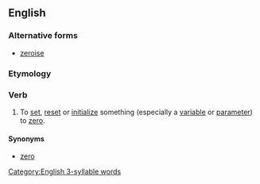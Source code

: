 ==English==

===Alternative forms===
* [[zeroise]]

===Etymology===
{{suffix|en|zero|ize}}

===Verb===
{{en-verb|zeroiz}}

# {{lb|en|nonstandard}} To [[set]], [[reset]] or [[initialize]] something (especially a [[variable]] or [[parameter]]) to [[zero]].

====Synonyms====
* [[zero]]

[[Category:English 3-syllable words]]